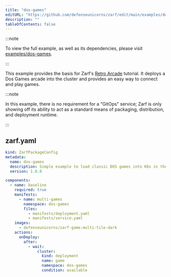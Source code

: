 ```yaml
---
title: "dos-games"
editURL: "https://github.com/defenseunicorns/zarf/edit/main/examples/dos-games/zarf.yaml"
description: ""
tableOfContents: false
---
```


:::note

To view the full example, as well as its dependencies, please visit [examples/dos-games](https://github.com/defenseunicorns/zarf/tree/main/examples/dos-games).

:::

This example provides the basis for Zarf's [Retro Arcade](/tutorials/3-deploy-a-retro-arcade) tutorial.  It deploys a Dos Games arcade into the cluster and provides an easy way to connect and play games.

:::note

In this example, there is no requirement for a "GitOps" service; Zarf is only showing off its ability to act as a standard means of packaging, distribution, and deployment runtime.

:::

## zarf.yaml

```yaml
kind: ZarfPackageConfig
metadata:
  name: dos-games
  description: Simple example to load classic DOS games into K8s in the airgap
  version: 1.0.0

components:
  - name: baseline
    required: true
    manifests:
      - name: multi-games
        namespace: dos-games
        files:
          - manifests/deployment.yaml
          - manifests/service.yaml
    images:
      - defenseunicorns/zarf-game:multi-tile-dark
    actions:
      onDeploy:
        after:
          - wait:
              cluster:
                kind: deployment
                name: game
                namespace: dos-games
                condition: available

```
